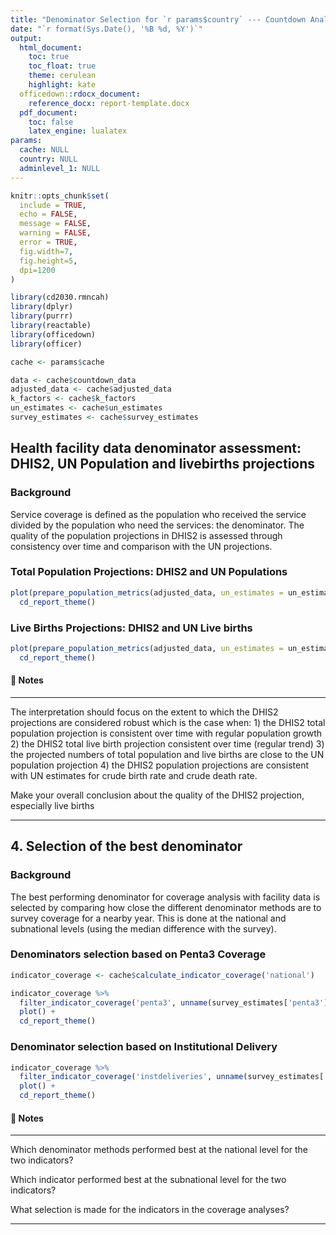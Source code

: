 ```yaml
---
title: "Denominator Selection for `r params$country` --- Countdown Analysis"
date: "`r format(Sys.Date(), '%B %d, %Y')`"
output: 
  html_document:
    toc: true
    toc_float: true
    theme: cerulean
    highlight: kate
  officedown::rdocx_document:
    reference_docx: report-template.docx
  pdf_document:
    toc: false
    latex_engine: lualatex
params:
  cache: NULL
  country: NULL
  adminlevel_1: NULL
---
```


```r
knitr::opts_chunk$set(
  include = TRUE,
  echo = FALSE,
  message = FALSE,
  warning = FALSE,
  error = TRUE,
  fig.width=7, 
  fig.height=5, 
  dpi=1200
)

library(cd2030.rmncah)
library(dplyr)
library(purrr)
library(reactable)
library(officedown)
library(officer)

cache <- params$cache

data <- cache$countdown_data
adjusted_data <- cache$adjusted_data
k_factors <- cache$k_factors
un_estimates <- cache$un_estimates
survey_estimates <- cache$survey_estimates
```

## Health facility data denominator assessment: DHIS2, UN Population and livebirths projections {-}

### Background

Service coverage is defined as the population who received the service divided by 
the population who need the services: the denominator. The quality of the population 
projections in DHIS2 is assessed through consistency over time and comparison with 
the UN projections.


### Total Population Projections: DHIS2 and UN Populations

```r
plot(prepare_population_metrics(adjusted_data, un_estimates = un_estimates), metric = 'population') +
  cd_report_theme()
```

### Live Births Projections: DHIS2 and UN Live births

```r
plot(prepare_population_metrics(adjusted_data, un_estimates = un_estimates), metric = 'births') +
  cd_report_theme()
```

#### 📝 Notes 

::: {custom-style="Style1"}

---

The interpretation should focus on the extent to which the DHIS2 projections are considered robust which is the case when: 1) the DHIS2 total population projection is consistent over time with regular population growth 2) the DHIS2 total live birth projection consistent over time (regular trend) 3) the projected numbers of total population and live births are close to the UN population projection 4) the DHIS2 population projections are consistent with UN estimates for crude birth rate and crude death rate. 

Make your overall conclusion about the quality of the DHIS2 projection, especially live births

---

:::


## 4. Selection of the best denominator {-}

### Background

The best performing denominator for coverage analysis with facility data is selected by comparing how close the different denominator methods are to survey coverage for a nearby year. This is done at the national and subnational levels (using the median difference with the survey).

### Denominators selection based on Penta3 Coverage

```r
indicator_coverage <- cache$calculate_indicator_coverage('national')

indicator_coverage %>% 
  filter_indicator_coverage('penta3', unname(survey_estimates['penta3'])) %>% 
  plot() +
  cd_report_theme()

```


### Denominator selection based on Institutional Delivery

```r
indicator_coverage %>% 
  filter_indicator_coverage('instdeliveries', unname(survey_estimates['ideliv'])) %>% 
  plot() +
  cd_report_theme()
```

#### 📝 Notes 

::: {custom-style="Style1"}

---

Which denominator methods performed best at the national level for the two indicators?

Which indicator performed best at the subnational level for the two indicators?

What selection is made for the indicators in the coverage analyses?

---

:::

